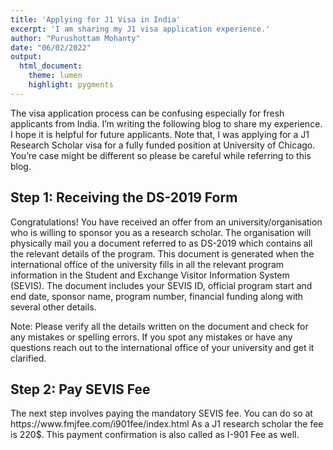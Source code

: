 ```yaml
---
title: 'Applying for J1 Visa in India'
excerpt: 'I am sharing my J1 visa application experience.'
author: "Purushottam Mohanty"
date: "06/02/2022"
output:
  html_document:
    theme: lumen
    highlight: pygments
---
```


The visa application process can be confusing especially for fresh applicants from India. I'm writing the following blog to share my experience. I hope it is helpful for future applicants. Note that, I was applying for a J1 Research Scholar visa for a fully funded position at University of Chicago. You're case might be different so please be careful while referring to this blog.

## Step 1: Receiving the DS-2019 Form
Congratulations! You have received an offer from an university/organisation who is willing to sponsor you as a research scholar. The organisation will physically mail you a document referred to as DS-2019 which contains all the relevant details of the program. This document is generated when the international office of the university fills in all the relevant program information in the Student and Exchange Visitor Information System (SEVIS). The document includes your SEVIS ID, official program start and end date, sponsor name, program number, financial funding along with several other details.         
    
Note: Please verify all the details written on the document and check for any mistakes or spelling errors. If you spot any mistakes or have any questions reach out to the international office of your university and get it clarified.  

## Step 2: Pay SEVIS Fee
The next step involves paying the mandatory SEVIS fee. You can do so at https://www.fmjfee.com/i901fee/index.html As a J1 research scholar the fee is 220$. This payment confirmation is also called as I-901 Fee as well.

